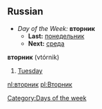 ==Russian==

*''Day of the Week:'' '''вторник'''
**'''Last:''' [[понедельник]]
**'''Next:''' [[среда]]

'''вторник''' (vtórnik)
# [[Tuesday]]

[[Category:Days of the week]]

[[nl:вторник]]
[[pl:Вторник]]